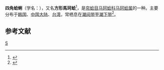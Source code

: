 {{Speciesbox 
| taxon = Mactra veneriformis
| binomial_authority = {{tsl|en|Lovell Augustus Reeve|洛弗爾·奧古斯都·里夫|Reeve}}, 1854
}}
'''四角蛤蜊'''（学名：'''''{{lang|la|Mactra veneriformis}}'''''），又名'''方形馬珂蛤'''<ref>{{TaiBNET| zh=方形馬珂蛤 | id=313694 | binomial=Mactra veneriformis | authority=Reeve, 1854 | var= | accessdate=2013-01-24}}</ref>，是[[帘蛤目|帘蛤目]][[马珂蛤科|马珂蛤科]][[马珂蛤属|马珂蛤属]]的一种。主要分布于[[韩国|韩国]]、[[中国大陆|中国大陆]]、[[台湾|台湾]]，常栖息在[[潮间带|潮间带]]至[[潮下带|潮下带]]<ref name=shell>{{cite web|url=http://shell.sinica.edu.tw/chinese/shellbase_detail.php?science_no=2506|title=国际贝库：四角蛤蜊|publisher=台湾贝类资料库|accessdate=2009-08-11|archive-date=2015-05-28|archive-url=https://web.archive.org/web/20150528054724/http://shell.sinica.edu.tw/chinese/shellbase_detail.php?science_no=2506|dead-url=no}}</ref>。

== 参考文献 ==
{{reflist}}

{{Taxonbar|from=Q10925347}}

[[Category:馬珂蛤屬|S]]
